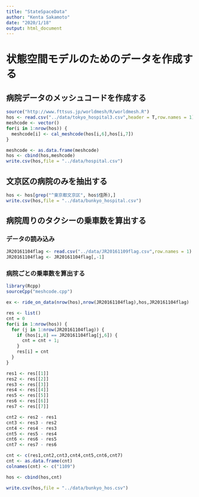 ---
title: "StateSpaceData"
author: "Kenta Sakamoto"
date: "2020/1/18"
output: html_document
---

# 状態空間モデルのためのデータを作成する

## 病院データのメッシュコードを作成する
```{r}
source("http://www.fttsus.jp/worldmesh/R/worldmesh.R")
hos <- read.csv("../data/tokyo_hospital3.csv",header = T,row.names = 1)
meshcode <- vector()
for(i in 1:nrow(hos)) {
  meshcode[i] <- cal_meshcode(hos[i,6],hos[i,7])
}

meshcode <- as.data.frame(meshcode)
hos <- cbind(hos,meshcode)
write.csv(hos,file = "../data/hospital.csv")
```

## 文京区の病院のみを抽出する
```{r}
hos <- hos[grep("^東京都文京区", hos$住所),]
write.csv(hos,file = "../data/bunkyo_hospital.csv")
```

## 病院周りのタクシーの乗車数を算出する
### データの読み込み
```{r}
JR20161104flag <- read.csv("../data/JR20161109flag.csv",row.names = 1)
JR20161104flag <- JR20161104flag[,-1]
```

### 病院ごとの乗車数を算出する
```{r}
library(Rcpp)
sourceCpp("meshcode.cpp")
```

```{r}
ex <- ride_on_data(nrow(hos),nrow(JR20161104flag),hos,JR20161104flag)
```

```{r}
res <- list()
cnt = 0
for(i in 1:nrow(hos)) {
  for (j in 1:nrow(JR20161104flag)) {
    if (hos[i,8] == JR20161104flag[j,6]) {
      cnt = cnt + 1;
    }
    res[i] = cnt
  }
}
```

```{r}
res1 <- res[[1]]
res2 <- res[[2]] 
res3 <- res[[3]] 
res4 <- res[[4]] 
res5 <- res[[5]] 
res6 <- res[[6]] 
res7 <- res[[7]] 
```

```{r}
cnt2 <- res2 - res1
cnt3 <- res3 - res2
cnt4 <- res4 - res3
cnt5 <- res5 - res4
cnt6 <- res6 - res5
cnt7 <- res7 - res6
```

```{r}
cnt <- c(res1,cnt2,cnt3,cnt4,cnt5,cnt6,cnt7)
cnt <- as.data.frame(cnt)
colnames(cnt) <- c("1109")
```

```{r}
hos <- cbind(hos,cnt)
```

```{r}
write.csv(hos,file = "../data/bunkyo_hos.csv")
```

